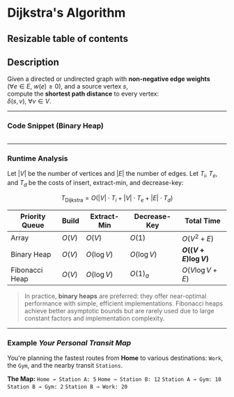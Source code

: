 

# Dijkstra's Algorithm

## Resizable table of contents



## Description

Given a directed or undirected graph with **non-negative edge weights**  
($\forall e \in E,\ w(e) \geq 0$), and a source vertex $s$,  
compute the **shortest path distance** to every vertex:  
$\delta(s, v),\ \forall v \in V$.

---

### Code Snippet (Binary Heap)

```python file=examples/code/dijkstra.py#func:dijkstra stripDocstring
```

---

### Runtime Analysis

Let $|V|$ be the number of vertices and $|E|$ the number of edges.
Let $T_i$, $T_e$, and $T_d$ be the costs of insert, extract-min, and decrease-key:

$$
T_{\text{Dijkstra}} = O(|V| \cdot T_i + |V| \cdot T_e + |E| \cdot T_d)
$$

| Priority Queue | Build    | Extract-Min   | Decrease-Key  | Total Time           |
| -------------- | -------- | ------------- | ------------- | -------------------- |
| Array          | $O(V)$ | $O(V)$      | $O(1)$      | $O(V^2 + E)$       |
| Binary Heap    | $O(V)$ | $O(\log V)$ | $O(\log V)$ | **$O((V + E)\log V)$** |
| Fibonacci Heap | $O(V)$ | $O(\log V)$ | $O(1)_a$  | $O(V \log V + E)$  |


> In practice, **binary heaps** are preferred: they offer near-optimal performance with simple, efficient implementations.
> Fibonacci heaps achieve better asymptotic bounds but are rarely used due to large constant factors and implementation complexity.



---

### Example *Your Personal Transit Map*

You're planning the fastest routes from **Home** to various destinations:
`Work`, the `Gym`, and the nearby transit `Stations`.

**The Map:**
`Home → Station A: 5`
`Home → Station B: 12`
`Station A → Gym: 10`
`Station B → Gym: 2`
`Station B → Work: 20`

<TransitMapAnimation />


